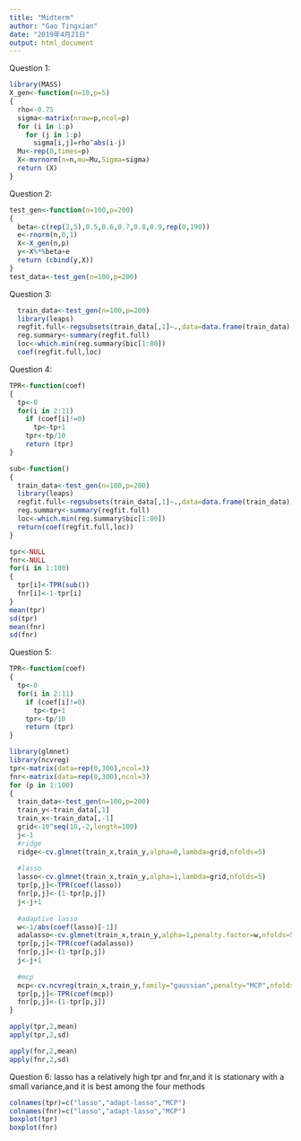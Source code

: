 ```yaml
---
title: "Midterm"
author: "Gao Tingxian"
date: "2019年4月21日"
output: html_document
---
```

Question 1:
```r
library(MASS)
X_gen<-function(n=10,p=5)
{
  rho<-0.75
  sigma<-matrix(nrow=p,ncol=p)
  for (i in 1:p)
    for (j in 1:p)
      sigma[i,j]=rho^abs(i-j)
  Mu<-rep(0,times=p)
  X<-mvrnorm(n=n,mu=Mu,Sigma=sigma)
  return (X)
}
```


Question 2:
```r
test_gen<-function(n=100,p=200)
{
  beta<-c(rep(2,5),0.5,0.6,0.7,0.8,0.9,rep(0,190))
  e<-rnorm(n,0,1)
  X<-X_gen(n,p)
  y<-X%*%beta+e
  return (cbind(y,X))
}
test_data<-test_gen(n=100,p=200)
```


Question 3:
```r
  train_data<-test_gen(n=100,p=200)
  library(leaps)
  regfit.full<-regsubsets(train_data[,1]~.,data=data.frame(train_data),nvmax=50,method="forward")
  reg.summary<-summary(regfit.full)
  loc<-which.min(reg.summary$bic[1:80])
  coef(regfit.full,loc)

```

Question 4:
```r
TPR<-function(coef)
{
  tp<-0
  for(i in 2:11)
    if (coef[i]!=0)
      tp<-tp+1
    tpr<-tp/10
    return (tpr)
}

sub<-function()
{
  train_data<-test_gen(n=100,p=200)
  library(leaps)
  regfit.full<-regsubsets(train_data[,1]~.,data=data.frame(train_data),nvmax=200,method="forward")
  reg.summary<-summary(regfit.full)
  loc<-which.min(reg.summary$bic[1:80])
  return(coef(regfit.full,loc))
}

tpr<-NULL
fnr<-NULL
for(i in 1:100)
{
  tpr[i]<-TPR(sub())
  fnr[i]<-1-tpr[i]
}
mean(tpr)
sd(tpr)
mean(fnr)
sd(fnr)

```

Question 5:

```r
TPR<-function(coef)
{
  tp<-0
  for(i in 2:11)
    if (coef[i]!=0)
      tp<-tp+1
    tpr<-tp/10
    return (tpr)
}

library(glmnet)
library(ncvreg)
tpr<-matrix(data=rep(0,300),ncol=3)
fnr<-matrix(data=rep(0,300),ncol=3)
for (p in 1:100)
{
  train_data<-test_gen(n=100,p=200)
  train_y<-train_data[,1]
  train_x<-train_data[,-1]
  grid<-10^seq(10,-2,length=100)
  j<-1
  #ridge
  ridge<-cv.glmnet(train_x,train_y,alpha=0,lambda=grid,nfolds=5)
  
  #lasso
  lasso<-cv.glmnet(train_x,train_y,alpha=1,lambda=grid,nfolds=5)
  tpr[p,j]<-TPR(coef(lasso))
  fnr[p,j]<-(1-tpr[p,j])
  j<-j+1
  
  #adaptive lasso
  w<-1/abs(coef(lasso)[-1])
  adalasso<-cv.glmnet(train_x,train_y,alpha=1,penalty.factor=w,nfolds=5)
  tpr[p,j]<-TPR(coef(adalasso))
  fnr[p,j]<-(1-tpr[p,j])
  j<-j+1
  
  #mcp
  mcp<-cv.ncvreg(train_x,train_y,family="gaussian",penalty="MCP",nfolds=5)
  tpr[p,j]<-TPR(coef(mcp))
  fnr[p,j]<-(1-tpr[p,j])
}

apply(tpr,2,mean)
apply(tpr,2,sd)

apply(fnr,2,mean)
apply(fnr,2,sd)


```

Question 6:
lasso has a relatively high tpr and fnr,and it is stationary with a small variance,and it is best among the four methods 
```r
colnames(tpr)=c("lasso","adapt-lasso","MCP")
colnames(fnr)=c("lasso","adapt-lasso","MCP")
boxplot(tpr)
boxplot(fnr)
```
